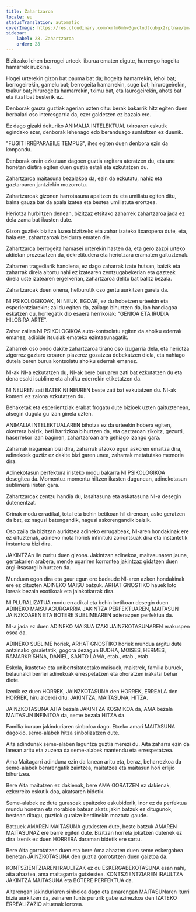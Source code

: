 ```yaml
---
title: Zahartzaroa
locale: eu
statusTranslation: automatic
coverImage: https://res.cloudinary.com/xmfm6mhw3gwctndtcubgx2rptnae/image/upload/v1740337243/small_cover_educacion_fundamental_a051170f1c.webp
sidebar:
    label: 28. Zahartzaroa
    order: 28
---
```

Bizitzako lehen berrogei urteek liburua ematen digute, hurrengo hogeita hamarrek iruzkina.

Hogei urterekin gizon bat pauma bat da; hogeita hamarrekin, lehoi bat; berrogeirekin, gamelu bat; berrogeita hamarrekin, suge bat; hirurogeirekin, txakur bat; hirurogeita hamarrekin, tximu bat, eta laurogeirekin, ahots bat eta itzal bat besterik ez.

Denborak gauza guztiak agerian uzten ditu: berak bakarrik hitz egiten duen berbalari oso interesgarria da, ezer galdetzen ez bazaio ere.

Ez dago gizaki deituriko ANIMALIA INTELEKTUAL txiroaren eskutik egindako ezer, denborak lehenago edo beranduago suntsitzen ez duenik.

"FUGIT IRRÉPARABILE TEMPUS", ihes egiten duen denbora ezin da konpondu.

Denborak orain ezkutuan dagoen guztia argitara ateratzen du, eta une honetan distira egiten duen guztia estali eta ezkutatzen du.

Zahartzaroa maitasuna bezalakoa da, ezin da ezkutatu, nahiz eta gaztaroaren jantziekin mozorrotu.

Zahartzaroak gizonen harrotasuna apaltzen du eta umiliatu egiten ditu, baina gauza bat da apala izatea eta bestea umiliatuta erortzea.

Heriotza hurbiltzen denean, bizitzaz etsitako zaharrek zahartzaroa jada ez dela zama bat ikusten dute.

Gizon guztiek bizitza luzea bizitzeko eta zahar izateko itxaropena dute, eta, hala ere, zahartzaroak beldurra ematen die.

Zahartzaroa berrogeita hamasei urterekin hasten da, eta gero zazpi urteko aldietan prozesatzen da, dekretitudera eta heriotzara eramaten gaituztenak.

Zaharren tragediarik handiena, ez dago zaharrak izate hutsan, baizik eta zaharrak direla aitortu nahi ez izatearen zentzugabekerian eta gazteak direla uste izatearen ergelkerian, zahartzaroa delitu bat balitz bezala.

Zahartzaroak duen onena, helburutik oso gertu aurkitzen garela da.

NI PSIKOLOGIKOAK, NI NEUK, EGOAK, ez du hobetzen urteekin eta esperientziarekin; zaildu egiten da, zailago bihurtzen da, lan handiagoa eskatzen du, horregatik dio esaera herrikoiak: "GENIOA ETA IRUDIA HILOBIRA ARTE".

Zahar zailen NI PSIKOLOGIKOA auto-kontsolatu egiten da aholku ederrak emanez, adibide itsusiak emateko ezintasunagatik.

Zaharrek oso ondo dakite zahartzaroa tirano oso izugarria dela, eta heriotza zigorrez gaztaro eroaren plazerez gozatzea debekatzen diela, eta nahiago dutela beren burua kontsolatu aholku ederrak emanez.

NI-ak NI-a ezkutatzen du, NI-ak bere buruaren zati bat ezkutatzen du eta dena esaldi sublime eta aholku ederrekin etiketatzen da.

NI NEUREN zati BATEK NI NEUREN beste zati bat ezkutatzen du. NI-ak komeni ez zaiona ezkutatzen du.

Behaketak eta esperientziak erabat frogatu dute bizioek uzten gaituztenean, atsegin dugula gu izan ginela uzten.

ANIMALIA INTELEKTUALAREN bihotza ez da urteekin hobera egiten, okerrera baizik, beti harrizkoa bihurtzen da, eta gaztaroan zikoitz, gezurti, haserrekor izan baginen, zahartzaroan are gehiago izango gara.

Zaharrak iraganean bizi dira, zaharrak atzoko egun askoren emaitza dira, adinekoek guztiz ez dakite bizi garen unea, zaharrak metatutako memoria dira.

Adinekotasun perfektura iristeko modu bakarra NI PSIKOLOGIKOA desegitea da. Momentuz momentu hiltzen ikasten dugunean, adinekotasun sublimera iristen gara.

Zahartzaroak zentzu handia du, lasaitasuna eta askatasuna NI-a desegin dutenentzat.

Grinak modu erradikal, total eta behin betikoan hil direnean, aske geratzen da bat, ez nagusi batengandik, nagusi askorengandik baizik.

Oso zaila da bizitzan aurkitzea adineko errugabeak, NI-aren hondakinak ere ez dituztenak, adineko mota horiek infinituki zoriontsuak dira eta instantetik instantera bizi dira.

JAKINTZAn ile zuritu duen gizona. Jakintzan adinekoa, maitasunaren jauna, gertakarien arabera, mende ugariren korrontea jakintzaz gidatzen duen argi-itsasargi bihurtzen da.

Munduan egon dira eta gaur egun ere badaude NI-aren azken hondakinak ere ez dituzten ADINEKO MAISU batzuk. ARHAT GNOSTIKO hauek loto loreak bezain exotikoak eta jainkotiarrak dira.

NI PLURALIZATUA modu erradikal eta behin betikoan desegin duen ADINEKO MAISU AGURGARRIA JAKINTZA PERFEKTUAREN, MAITASUN JAINZKOAREN ETA BOTERE SUBLIMEAREN adierazpen perfektua da.

NI-a jada ez duen ADINEKO MAISUA IZAKI JAINZKOTASUNAREN erakuspen osoa da.

ADINEKO SUBLIME horiek, ARHAT GNOSTIKO horiek mundua argitu dute antzinako garaietatik, gogora dezagun BUDHA, MOISES, HERMES, RAMARKRISHNA, DANIEL, SANTO LAMA, etab., etab., etab.

Eskola, ikastetxe eta unibertsitateetako maisuek, maistrek, familia buruek, belaunaldi berriei adinekoak errespetatzen eta ohoratzen irakatsi behar diete.

Izenik ez duen HORREK, JAINZKOTASUNA den HORREK, ERREALA den HORREK, hiru alderdi ditu: JAKINTZA, MAITASUNA, HITZA.

JAINZKOTASUNA AITA bezala JAKINTZA KOSMIKOA da, AMA bezala MAITASUN INFINITOA da, seme bezala HITZA da.

Familia buruan jakinduriaren sinboloa dago. Etxeko amari MAITASUNA dagokio, seme-alabek hitza sinbolizatzen dute.

Aita adindunak seme-alaben laguntza guztia merezi du. Aita zaharra ezin da lanean aritu eta zuzena da seme-alabek mantendu eta errespetatzea.

Ama Maitagarri adinduna ezin da lanean aritu eta, beraz, beharrezkoa da seme-alabek berarengatik zaintzea, maitatzea eta maitasun hori erlijio bihurtzea.

Bere Aita maitatzen ez dakienak, bere AMA GORATZEN ez dakienak, ezkerreko eskutik doa, akatsaren bidetik.

Seme-alabek ez dute gurasoak epaitzeko eskubiderik, inor ez da perfektua mundu honetan eta norabide batean akats jakin batzuk ez ditugunok, bestean ditugu, guztiok guraize berdinekin moztuta gaude.

Batzuek AMAREN MAITASUNA gutxiesten dute, beste batzuk AMAREN MAITASUNAZ ere barre egiten dute. Bizitzan horrela jokatzen dutenek ez dira Izenik ez duen HORRERA daraman bidetik ere sartu.

Bere Aita gorrotatzen duen eta bere Ama ahazten duen seme eskergabea benetan JAINZKOTASUNA den guztia gorrotatzen duen gaiztoa da.

KONTSZIENTZIAREN IRAULTZAK ez du ESKERGABEKOTASUNA esan nahi, aita ahaztea, ama maitagarria gutxiestea. KONTSZIENTZIAREN IRAULTZA JAKINTZA MAITASUNA eta BOTERE PERFEKTUA da.

Aitarengan jakinduriaren sinboloa dago eta amarengan MAITASUNaren iturri bizia aurkitzen da, zeinaren funts pururik gabe ezinezkoa den IZATEKO ERREALIZAZIO altuenak lortzea.

